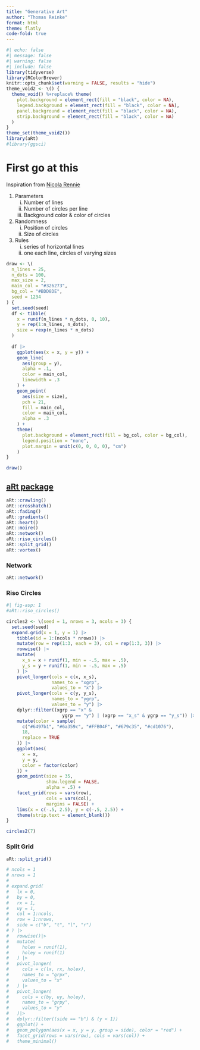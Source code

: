 ```yaml
---
title: "Generative Art"
author: "Thomas Reinke"
format: html
theme: flatly
code-fold: true
---
```


```r
#| echo: false
#| message: false
#| warning: false
#| include: false
library(tidyverse)
library(RColorBrewer)
knitr::opts_chunk$set(warning = FALSE, results = "hide")
theme_void2 <- \() {
  theme_void() %+replace% theme(
    plot.background = element_rect(fill = "black", color = NA),
    legend.background = element_rect(fill = "black", color = NA),
    panel.background = element_rect(fill = "black", color = NA),
    strip.background = element_rect(fill = "black", color = NA)
  )
}
theme_set(theme_void2())
library(aRt)
#library(ggsci)
```

# First go at this

Inspiration from [Nicola Rennie](https://nrennie.rbind.io/)

1. Parameters
    i) Number of lines
    ii) Number of circles per line
    iii) Background color & color of circles

2. Randomness
    i) Position of circles
    ii) Size of circles

3. Rules
    i) series of horizontal lines
    ii) one each line, circles of varying sizes

```r
draw <- \(
  n_lines = 25,
  n_dots = 100,
  max_size = 2,
  main_col = "#326273",
  bg_col = "#BDD8DE",
  seed = 1234
) {
  set.seed(seed)
  df <- tibble(
    x = runif(n_lines * n_dots, 0, 10),
    y = rep(1:n_lines, n_dots),
    size = rexp(n_lines * n_dots)
  )
  
  df |>
    ggplot(aes(x = x, y = y)) +
    geom_line(
      aes(group = y),
      alpha = .1,
      color = main_col,
      linewidth = .3
    ) +
    geom_point(
      aes(size = size),
      pch = 21,
      fill = main_col,
      color = main_col,
      alpha = .3
    ) +
    theme(
      plot.background = element_rect(fill = bg_col, color = bg_col),
      legend.position = "none",
      plot.margin = unit(c(0, 0, 0, 0), "cm")
    )
}

draw()
```

## [aRt package](https://github.com/nrennie/aRt)

```r
aRt::crawling()
aRt::crosshatch()
aRt::fading()
aRt::gradients()
aRt::heart()
aRt::moire()
aRt::network()
aRt::riso_circles()
aRt::split_grid()
aRt::vortex()
```

### Network

```r
aRt::network()
```

### Riso Circles

```r
#| fig-asp: 1
#aRt::riso_circles()

circles2 <- \(seed = 1, nrows = 3, ncols = 3) {
  set.seed(seed)
  expand.grid(x = 1, y = 1) |>
    tibble(id = 1:(ncols * nrows)) |>
    mutate(row = rep(1:3, each = 3), col = rep(1:3, 3)) |>
    rowwise() |>
    mutate(
      x_s = x + runif(1, min = -.5, max = .5),
      y_s = y + runif(1, min = -.5, max = .5)
    ) |>
    pivot_longer(cols = c(x, x_s),
                 names_to = "xgrp",
                 values_to = "x") |>
    pivot_longer(cols = c(y, y_s),
                 names_to = "ygrp",
                 values_to = "y") |>
    dplyr::filter((xgrp == "x" &
                     ygrp == "y") | (xgrp == "x_s" & ygrp == "y_s")) |>
    mutate(color = sample(
      c("#6497b1", "#6a359c", "#FFB04F", "#679c35", "#cd1076"),
      18,
      replace = TRUE
    )) |>
    ggplot(aes(
      x = x,
      y = y,
      color = factor(color)
    )) +
    geom_point(size = 35,
               show.legend = FALSE,
               alpha = .5) +
    facet_grid(rows = vars(row),
               cols = vars(col),
               margins = FALSE) +
    lims(x = c(-.5, 2.5), y = c(-.5, 2.5)) +
    theme(strip.text = element_blank())
}

circles2(7)

```

### Split Grid

```r
aRt::split_grid()

# ncols = 1
# nrows = 1
# 
# expand.grid(
#   lx = 0,
#   by = 0,
#   rx = 1,
#   uy = 1,
#   col = 1:ncols,
#   row = 1:nrows,
#   side = c("b", "t", "l", "r")
# ) |>
#   rowwise()|>
#   mutate(
#     holex = runif(1),
#     holey = runif(1)
#   ) |> 
#   pivot_longer(
#     cols = c(lx, rx, holex),
#     names_to = "grpx",
#     values_to = "x"
#   ) |>
#   pivot_longer(
#     cols = c(by, uy, holey),
#     names_to = "grpy",
#     values_to = "y"
#   )|>
#   dplyr::filter((side == "b") & (y < 1))
#   ggplot() + 
#   geom_polygon(aes(x = x, y = y, group = side), color = "red") + 
#   facet_grid(rows = vars(row), cols = vars(col)) + 
#   theme_minimal()


```